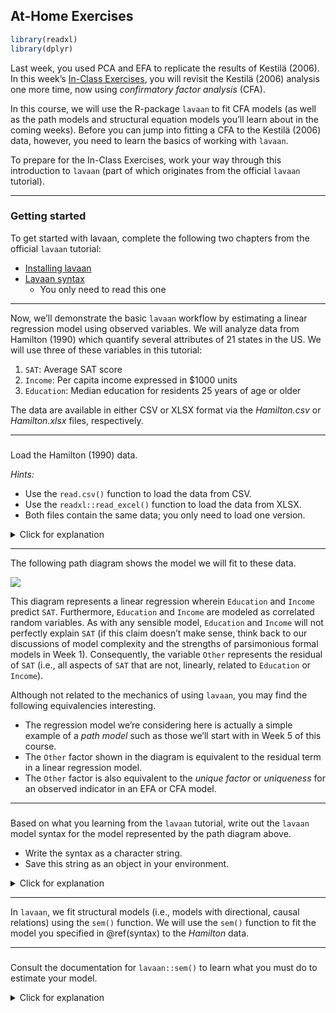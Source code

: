 ## At-Home Exercises

```{r include = FALSE}
library(readxl)
library(dplyr)
```

Last week, you used PCA and EFA to replicate the results of Kestilä (2006). In 
this week's [In-Class Exercises](in-class-exercises-2.html), you will revisit
the Kestilä (2006) analysis one more time, now using *confirmatory factor 
analysis* (CFA). 

In this course, we will use the R-package `lavaan` to fit CFA models (as well as
the path models and structural equation models you'll learn about in the coming
weeks). Before you can jump into fitting a CFA to the Kestilä (2006) data, 
however, you need to learn the basics of working with `lavaan`. 

To prepare for the In-Class Exercises, work your way through this introduction
to `lavaan` (part of which originates from the official `lavaan` tutorial). 

---

### Getting started

To get started with lavaan, complete the following two chapters from the 
official `lavaan` tutorial:

- [Installing lavaan](http://lavaan.ugent.be/tutorial/install.html)
- [Lavaan syntax](http://lavaan.ugent.be/tutorial/syntax1.html)
    - You only need to read this one

---

Now, we'll demonstrate the basic `lavaan` workflow by estimating a linear 
regression model using observed variables. We will analyze data from Hamilton 
(1990) which quantify several attributes of 21 states in the US. We will use 
three of these variables in this tutorial:

1. `SAT`: Average SAT score
1. `Income`: Per capita income expressed in $1000 units
1. `Education`: Median education for residents 25 years of age or older

The data are available in either CSV or XLSX format via the *Hamilton.csv* or 
*Hamilton.xlsx* files, respectively.

---

###

Load the Hamilton (1990) data.

*Hints:* 

- Use the `read.csv()` function to load the data from CSV.
- Use the `readxl::read_excel()` function to load the data from XLSX.
- Both files contain the same data; you only need to load one version.

<details>
  <summary>Click for explanation</summary>
  
```{r eval = FALSE}
## Load the readxl library:
library(readxl)

## Read the first sheet from 'Hamilton.xlsx' into a data frame called 'hamilton'
hamilton <- read_excel("Hamilton.xlsx", sheet = 1)

## OR ##

## Read the data from 'Hamilton.csv' into a data frame called 'hamilton'
hamilton <- read.csv("Hamilton.csv")
```

```{r echo = FALSE}
hamilton <- read_excel(paste0(dataDir, "Hamilton.xlsx"), sheet = 1)
```

</details>

---

The following path diagram shows the model we will fit to these data.

![](images/AMOS_path.png)

This diagram represents a linear regression wherein `Education` and `Income` 
predict `SAT`. Furthermore, `Education` and `Income` are modeled as correlated 
random variables. As with any sensible model, `Education` and `Income` will not
perfectly explain `SAT` (if this claim doesn't make sense, think back to our 
discussions of model complexity and the strengths of parsimonious formal models 
in Week 1). Consequently, the variable `Other` represents the residual of `SAT` 
(i.e., all aspects of `SAT` that are not, linearly, related to `Education` or 
`Income`).

Although not related to the mechanics of using `lavaan`, you may find the
following equivalencies interesting.

- The regression model we're considering here is actually a simple example of a 
*path model* such as those we'll start with in Week 5 of this course.
- The `Other` factor shown in the diagram is equivalent to the residual term in 
a linear regression model.
- The `Other` factor is also equivalent to the *unique factor* or *uniqueness* 
for an observed indicator in an EFA or CFA model.

---

### {#syntax}

Based on what you learning from the `lavaan` tutorial, write out the `lavaan` 
model syntax for the model represented by the path diagram above. 

- Write the syntax as a character string.
- Save this string as an object in your environment.

<details>
  <summary>Click for explanation</summary>

```{r}
mod <- '
SAT ~ Income + Education
Income ~~ Education
'
```

This syntax specifies two regression slopes and one covariance. However, our
specification also implies three variances which `lavaan` will automatically 
estimate.

1. The **residual** variance of `SAT`
1. The variance of `Income`
1. The variance of `Education`

Note that in the path diagram, all three variables have arrows pointing *toward* 
them. Hence, all three variables are random, which means we must model their 
variances. 

- If we had not correlated `Income` and `Education`, we could have modeled them 
as fixed predictors and not estimated their variance.
- `SAT` is the DV in our model, so it must be random, and we must estimate its 
(residual) variance.

If we wanted to fully explicate all paths in terms of `lavaan` syntax, we could 
do so as follows.

```{r, eval = FALSE}
mod <- '
SAT ~ Income + Education

Income ~~ Education

SAT ~~ SAT
Income ~~ Income
Education ~~ Education
'
```

</details>

---

In `lavaan`, we fit structural models (i.e., models with directional, causal 
relations) using the `sem()` function. We will use the `sem()` function to fit
the model you specified in \@ref(syntax) to the *Hamilton* data. 

---

###

Consult the documentation for `lavaan::sem()` to learn what you must do to 
estimate your model.

<details>
  <summary>Click for explanation</summary>

```{r eval = FALSE}
?lavaan::sem
```

---

### {#estimate}

Use the `sem()` function to fit the model you defined in \@ref(syntax) to the 
*Hamilton* data.

- Use the default settings, for now.
- Save the result to an object in your environment.

<details>
  <summary>Click for explanation</summary>

```{r}
## Load the lavaan package:
library(lavaan)

## Fit the model, and store the result in an object called 'fit':
fit <- sem(mod, data = hamilton)
```

You can safely ignore the warning about the variances' scales.

</details>

---

###

Summarize the fitted model by running `summary()` on the results object from 
\@ref(estimate).

- Do either of the predictors have a significant effect on SAT? 

<details>
  <summary>Click for explanation</summary>

```{r}
summary(fit)
```

```{r, echo = FALSE}
tmp <- summary(fit)$pe %>% filter(op == "~")

inc <- tmp[1, ]
edu <- tmp[2, ]
```

Yes, `Education` significantly affects `SAT` (
$\beta = `r edu[["est"]] %>% round(2)`$,
$z = `r edu[["z"]] %>% round(2)`$,
$p < 0.001$
), but `Income` does not (
$\beta = `r inc[["est"]] %>% round(2)`$,
$z = `r inc[["z"]] %>% round(3)`$,
$p = `r inc[["pvalue"]] %>% round(3)`$
).

</details>

---

We can also request additional results. For example, by specifying the option 
`rsquare = TRUE` in the `summary()` function, we can see the estimated squared 
multiple correlations for each dependent variable.

---

###

Summarize the model again, and add the `rsquare = TRUE` argument.

- What proportion of the variance in `SAT` is explained by `Income` and `Education`?

<details>
  <summary>Click for explanation</summary>

```{r}
summary(fit, rsquare = TRUE)
```

```{r, echo = FALSE}
r2 <- summary(fit, rsquare = TRUE)$pe %>% 
  filter(op == "r2") %>% 
  select(est) %>% 
  as.numeric()
```

`Income` and `Education` explain `r (r2 * 100) %>% round(2)`% of the variance in 
`SAT`.

</details>

---

The `semPlot` package can automatically generate a path diagram for some types
of fitted SEMs (e.g., path models, CFA models). For the purposes of visualizing 
our results, we will use the `semPlot::semPaths()` function.

---

###

Review the documentation for `semPlot::semPaths()`.

<details>
  <summary>Click for explanation</summary>

```{r, eval = FALSE}
?semPlot::semPaths
```

</details>

---

###

Use the `semPaths()` function to create a basic path diagram of your fitted model.

<details>
  <summary>Click for explanation</summary>

```{r}
## Load the `semPlot` package:
library(semPlot)

## Create a basic path diagram:
semPaths(fit)
```

We can improve this basic diagram in several ways. For example, we can add the 
values of the estimates for the paths. We can also rotate the diagram to match 
the orientation of our theoretical path diagram from above.

```{r}
semPaths(fit, whatLabels = "est", rotation = 2)
```

</details>

---

End of At-Home Exercises

---
